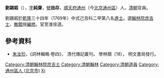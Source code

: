 '''劉錫嘏'''（{{bd|?||?|}}），[[表字|字]]'''純齋'''，[[號|號]]'''拙存'''，[[順天府|順天府]][[通州|通州]]（今[[北京|北京]][[通州区_(北京市)|通州區]]）人。[[清朝|清朝]]官員。

劉錫嘏於[[乾隆|乾隆]]三十四年（1769年）中式己丑科二甲第八名[[進士|進士]]。選[[翰林院庶吉士|翰林院庶吉士]]，[[散館|散館]]授[[編修|編修]]。官至淮徐道。

==參考資料==
*[[朱汝珍|朱汝珍]]，《詞林輯略·卷四》， 清代傳記叢刊， 學林類（18）， 明文書局發行。

{{清朝人物小作品}}
{{乾隆三十四年己丑科殿試金榜}}
{{DEFAULTSORT:Liu劉}}
[[Category:清朝翰林院庶吉士|Category:清朝翰林院庶吉士]]
[[Category:清朝翰林|Category:清朝翰林]]
[[Category:清朝道員|Category:清朝道員]]
[[Category:通州區人_(北京市)|Category:通州區人 (北京市)]]
[[Category:劉姓|Xi]]
